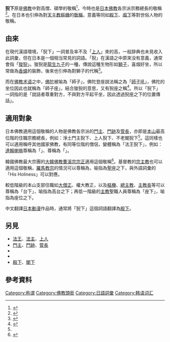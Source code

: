 {{Infobox Chinese
|c=猊下
|bpmf=ㄋㄧˊ ㄒㄧㄚˋ
|p=níxià
|kanji=猊下
|kana=げいか
|romaji=Geika
|hangul=예하
|hanja=猊下
|rr=Yeha
}}
'''猊下'''原是[[佛教|佛教]]中對高僧、碩學的敬稱<ref>{{Wikisource-inline|佛學大辭典/猊下}}</ref>，今時也是[[日本佛教|日本佛教]]各宗派宗務總長的敬稱<ref name=jd>{{cite web|title=猊下|url=http://jodoshuzensho.jp/daijiten/index.php/%E7%8C%8A%E4%B8%8B|publisher=新纂浄土宗大辞典|language=ja}}</ref>。在日本也引伸為對[[羅馬天主教|天主教]][[樞機|樞機]]的[[敬稱|敬稱]]，意義等同如[[殿下|殿下]]、[[阁下|阁下]]等對世俗人物的敬稱。

== 由來 ==
在現代漢語環境，「猊下」一詞普及率不及「[[上人|上人]]」來的高，一般辞典也未見收入此詞彙，但在日本是一個相当常見的詞語。「猊」在漢語之中原來没有意義，通常會指「[[狻猊|狻猊]]」。狻猊是[[龍生九子|龍生九子]]的一種，傳說這種生物形如[[獅子|獅子]]，喜烟好坐，所以常做為[[香爐|香爐]]的裝飾，後來也引伸為對獅子的代稱<ref>{{cite web|title=词语“狻猊”的解释|url=http://www.zdic.net/cd/ci/11/ZdicE7Zdic8CZdic8A334366.htm|publisher=漢典|accessdate=2010-07-08}}</ref>。

而在[[佛教术语|佛教术语]]之中，[[佛陀|佛陀]]被喻為「師子」，佛陀登座說法稱之為「[[師子吼|師子吼]]」，佛陀的坐位因此也就稱為「師子座」，結合狻猊的意思，又有猊座之稱<ref>{{cite web|title=词语“猊座”的解释|url=http://www.zdic.net/cd/ci/11/ZdicE7Zdic8CZdic8A334366.htm|publisher=漢典|accessdate=2010-07-08}}</ref>。所以「猊下」一詞指的是「說話者尊重對方，不與對方平起平坐，因此透過猊座之下的位置傳話」。

== 適用對象 ==
日本佛教適用這個敬稱的人物是佛教各宗派的[[門主|門主]]、[[門跡|門跡]]及[[管長|管長]]，亦即是[[總本山|本山]]最高位階的住職宗務總長，例如：淨土門主猊下、上人猊下、不老閣猊下<ref name=jd />。這同樣也可以適用稱呼其他國家佛教，有同等位階的僧侶，變體稱為「法王猊下」，例如：[[達賴喇嘛|達賴喇嘛]]尊稱為「{{lang|ja|ダライ・ラマ法王猊下}}」、{{tsl|en|Khambo Lama|堪布喇嘛}}尊稱為「{{lang|ja|ハンバラマ・D・チョイジャムツ法王猊下}}」。

韓國佛教最大宗團的[[大韓佛教曹溪宗|大韓佛教曹溪宗]][[宗正|宗正]]適用這個敬稱<ref>{{cite web|title=佛紀 2565年 辛丑年 夏安居 宗正猊下 結制法語|url=http://www.buddhism.or.kr/m/board/view.php?skey=&sval=&scale=10&board_contents_idx=198449&board_idx=3|publisher=大韓佛教曹溪宗|language=ko}}</ref>。基督教的[[宗主教|宗主教]]也可以適用這個敬稱，[[羅馬教宗|羅馬教宗]]的情況可以尊稱為{{tsl|en|His Holiness|聖下}}，喻指為[[聖座|聖座]]之下，與外語詞彙的「His Holiness」可以對應。

較低階級的本山支部住職如[[大僧正|大僧正]]、權大教正，以及[[樞機|樞機]]、[[總主教|總主教]]、[[主教長|主教長]]等可以尊稱為「台下」，喻指為高台之下；再低一階級的[[主教|主教]]聖職人員尊稱為「座下」，喻指為座位之下。

中文翻譯[[日本動漫|日本動漫]]作品時，通常將「猊下」這個詞語翻譯為[[殿下|殿下]]。

==另見==
* [[法王|法王]]、[[法主|法主]]、[[上人|上人]]
* [[門主|門主]]、[[門跡|門跡]]、[[管長|管長]]
* {{tsl|en|His Eminence|主教殿下}}
* {{tsl|en|His Holiness|聖下}}
* [[殿下|殿下]]、[[閣下|閣下]]

==參考資料==
{{Reflist}}

[[Category:称谓|Category:称谓]]
[[Category:佛教頭銜|Category:佛教頭銜]]
[[Category:日語詞彙|Category:日語詞彙]]
[[Category:韩语词汇|Category:韩语词汇]]